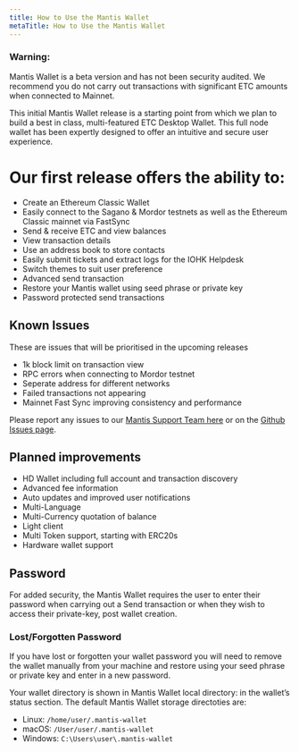 ```yaml
---
title: How to Use the Mantis Wallet
metaTitle: How to Use the Mantis Wallet
---
```


### Warning:
Mantis Wallet is a beta version and has not been security audited. We recommend you do not carry out transactions with significant ETC amounts when connected to Mainnet.

This initial Mantis Wallet release is a starting point from which we plan to build a best in class, multi-featured ETC Desktop Wallet. This full node wallet has been expertly designed to offer an intuitive and secure user experience.

# Our first release offers the ability to:

* Create an Ethereum Classic Wallet
* Easily connect to the Sagano & Mordor testnets as well as the Ethereum Classic mainnet via FastSync
* Send & receive ETC and view balances
* View transaction details
* Use an address book to store contacts
* Easily submit tickets and extract logs for the IOHK Helpdesk
* Switch themes to suit user preference
* Advanced send transaction
* Restore your Mantis wallet using seed phrase or private key
* Password protected send transactions


## Known Issues
These are issues that will be prioritised in the upcoming releases

* 1k  block limit on transaction view
* RPC errors when connecting to Mordor testnet
* Seperate address for different networks
* Failed transactions not appearing
* Mainnet Fast Sync improving consistency and performance

Please report any issues to our [Mantis Support Team here](https://iohk.zendesk.com/hc/en-us/requests/new) or on the [Github Issues page](https://github.com/input-output-hk/mantis-wallet/issues).

## Planned improvements

* HD Wallet including full account and transaction discovery
* Advanced fee information
* Auto updates and improved user notifications
* Multi-Language
* Multi-Currency quotation of balance
* Light client
* Multi Token support, starting with ERC20s
* Hardware wallet support

## Password

For added security, the Mantis Wallet requires the user to enter their password when carrying out a Send transaction or when they wish to access their private-key, post wallet creation.

### Lost/Forgotten Password

If you have lost or forgotten your wallet password you will need to remove the wallet manually from your machine and restore using your seed phrase or private key and enter in a new password.

Your wallet directory is shown in Mantis Wallet local directory: in the wallet’s status section.
The default Mantis Wallet storage directoties are:

* Linux: `/home/user/.mantis-wallet`
* macOS: `/User/user/.mantis-wallet`
* Windows: `C:\Users\user\.mantis-wallet`
